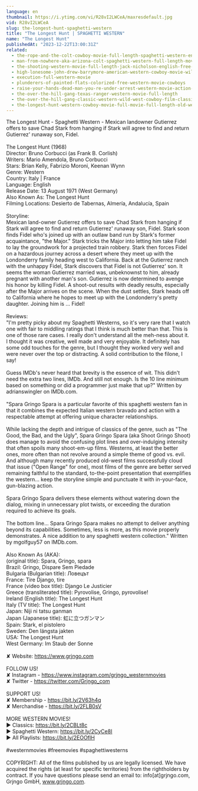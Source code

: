 ```yaml
---
language: en
thumbnail: https://i.ytimg.com/vi/R28vI2LWCeA/maxresdefault.jpg
vid: R28vI2LWCeA
slug: the-longest-hunt-spaghetti-western
title: "The Longest Hunt | SPAGHETTI WESTERN"
name: "The Longest Hunt"
publishedAt: "2023-12-22T13:00:31Z"
related:
  - the-rope-and-the-colt-cowboy-movie-full-length-spaghetti-western-english-free-full-westerns
  - man-from-nowhere-aka-arizona-colt-spaghetti-western-full-length-movie-english-hd-free-films
  - the-shooting-western-movie-full-length-jack-nicholson-english-free-full-westerns
  - high-lonesome-john-drew-barrymore-american-western-cowboy-movie-wild-west-english
  - execution-full-western-movie
  - plunderers-of-painted-flats-colorized-free-western-movie-cowboys
  - raise-your-hands-dead-man-you-re-under-arrest-western-movie-action-romance
  - the-over-the-hill-gang-texas-ranger-western-movie-full-length
  - the-over-the-hill-gang-classic-western-wild-west-cowboy-film-classic-westerns-english
  - the-longest-hunt-western-cowboy-movie-full-movie-full-length-old-western-free-film
---
```


The Longest Hunt - Spaghetti Western - Mexican landowner Gutierrez offers to save Chad Stark from hanging if Stark will agree to find and return Gutierrez' runaway son, Fidel.<br />
<br />
The Longest Hunt (1968)<br />
Director: Bruno Corbucci (as Frank B. Corlish)<br />
Writers: Mario Amendola, Bruno Corbucci<br />
Stars: Brian Kelly, Fabrizio Moroni, Keenan Wynn <br />
Genre: Western <br />
Country: Italy | France<br />
Language: English<br />
Release Date: 13 August 1971 (West Germany) <br />
Also Known As: The Longest Hunt <br />
Filming Locations: Desierto de Tabernas, Almería, Andalucía, Spain <br />
<br />
Storyline:<br />
Mexican land-owner Gutierrez offers to save Chad Stark from hanging if Stark will agree to find and return Gutierrez' runaway son, Fidel. Stark soon finds Fidel who's joined up with an outlaw band run by Stark's former acquaintance, "the Major." Stark tricks the Major into letting him take Fidel to lay the groundwork for a projected train robbery. Stark then forces Fidel on a hazardous journey across a desert where they meet up with the Londonderry family heading west to California. Back at the Gutierrez ranch with the unhappy Fidel, Stark discovers that Fidel is not Gutierrez' son. It seems the woman Gutierrez married was, unbeknownst to him, already pregnant with another man's son. Gutierrez is now determined to avenge his honor by killing Fidel. A shoot-out results with deadly results, especially after the Major arrives on the scene. When the dust settles, Stark heads off to California where he hopes to meet up with the Londonderry's pretty daughter. Joining him is ... Fidel!<br />
<br />
Reviews:<br />
"I'm pretty picky about my Spaghetti Westerns, so it's very rare that I watch one with fair to middling ratings that I think is much better than that. This is one of those rare cases. I really don't understand all the meh-ness about it. I thought it was creative, well made and very enjoyable. It definitely has some odd touches for the genre, but I thought they worked very well and were never over the top or distracting. A solid contribution to the filone, I say!<br />
<br />
Guess IMDb's never heard that brevity is the essence of wit. This didn't need the extra two lines, IMDb. And still not enough. Is the 10 line minimum based on something or did a programmer just make that up?" Written by adrianswingler on IMDb.com.<br />
<br />
"Spara Gringo Spara is a particular favorite of this spaghetti western fan in that it combines the expected Italian western bravado and action with a respectable attempt at offering unique character relationships.<br />
<br />
While lacking the depth and intrigue of classics of the genre, such as "The Good, the Bad, and the Ugly", Spara Gringo Spara (aka Shoot Gringo Shoot) does manage to avoid the confusing plot lines and over-indulging intensity that often spoils many shoot-em-up films. Westerns, at least the better ones, more often than not revolve around a simple theme of good vs. evil. And although many recently produced old-west films successfully cloud that issue ("Open Range" for one), most films of the genre are better served remaining faithful to the standard, to-the-point presentation that exemplifies the western... keep the storyline simple and punctuate it with in-your-face, gun-blazing action.<br />
<br />
Spara Gringo Spara delivers these elements without watering down the dialog, mixing in unnecessary plot twists, or exceeding the duration required to achieve its goals.<br />
<br />
The bottom line... Spara Gringo Spara makes no attempt to deliver anything beyond its capabilities. Sometimes, less is more, as this movie properly demonstrates. A nice addition to any spaghetti western collection." Written by mgolfguy57 on IMDb.com.<br />
<br />
Also Known As (AKA):<br />
(original title): Spara, Gringo, spara<br />
Brazil: Gringo, Dispare Sem Piedade<br />
Bulgaria (Bulgarian title): Ловецът<br />
France: Tire Django, tire<br />
France (video box title): Django Le Justicier<br />
Greece (transliterated title): Pyrovolise, Gringo, pyrovolise!<br />
Ireland (English title): The Longest Hunt<br />
Italy (TV title): The Longest Hunt<br />
Japan: Niji ni tatsu ganman<br />
Japan (Japanese title): 虹に立つガンマン<br />
Spain: Stark, el pistolero<br />
Sweden: Den längsta jakten<br />
USA: The Longest Hunt<br />
West Germany: Im Staub der Sonne<br />
<br />
✘ Website: https://www.grjngo.com<br />
<br />
FOLLOW US!<br />
✘ Instagram - https://www.instagram.com/grjngo_westernmovies<br />
✘ Twitter - https://twitter.com/Grjngo_com<br />
<br />
SUPPORT US!<br />
✘ Membership - https://bit.ly/2V63h4q<br />
✘ Merchandise - https://bit.ly/2FLB0sV<br />
<br />
MORE WESTERN MOVIES! <br />
► Classics: https://bit.ly/2CBLt8c <br />
► Spaghetti Western: https://bit.ly/2CyCe8I <br />
► All Playlists: https://bit.ly/2EOOfIH <br />
<br />
#westernmovies #freemovies #spaghettiwesterns<br />
<br />
COPYRIGHT: All of the films published by us are legally licensed. We have acquired the rights (at least for specific territories) from the rightholders by contract. If you have questions please send an email to: info[at]grjngo.com, Grjngo GmbH, www.grjngo.com.